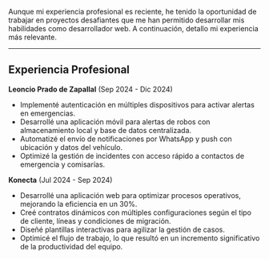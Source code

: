 Aunque mi experiencia profesional es reciente, he tenido la oportunidad de trabajar en proyectos desafiantes que me han permitido desarrollar mis habilidades como desarrollador web. A continuación, detallo mi experiencia más relevante.

---

## Experiencia Profesional

**Leoncio Prado de Zapallal** (Sep 2024 - Dic 2024)

- Implementé autenticación en múltiples dispositivos para activar alertas en emergencias.
- Desarrollé una aplicación móvil para alertas de robos con almacenamiento local y base de datos centralizada.
- Automatizé el envío de notificaciones por WhatsApp y push con ubicación y datos del vehículo.
- Optimizé la gestión de incidentes con acceso rápido a contactos de emergencia y comisarías.

**Konecta** (Jul 2024 - Sep 2024)

- Desarrollé una aplicación web para optimizar procesos operativos, mejorando la eficiencia en un 30%.
- Creé contratos dinámicos con múltiples configuraciones según el tipo de cliente, líneas y condiciones de migración.
- Diseñé plantillas interactivas para agilizar la gestión de casos.
- Optimicé el flujo de trabajo, lo que resultó en un incremento significativo de la productividad del equipo.
